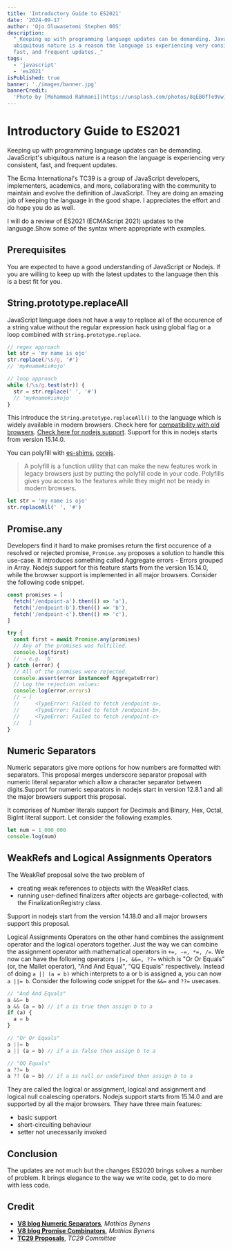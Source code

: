 ```yaml
---
title: 'Introductory Guide to ES2021'
date: '2024-09-17'
author: 'Ojo Oluwasetemi Stephen 00S'
description:
  "_Keeping up with programming language updates can be demanding. JavaScript's
  ubiquitous nature is a reason the language is experiencing very consistent,
  fast, and frequent updates._"
tags:
  - 'javascript'
  - 'es2021'
isPublished: true
banner: './images/banner.jpg'
bannerCredit:
  'Photo by [Mohammad Rahmani](https://unsplash.com/photos/8qEB0fTe9Vw)'
---
```


# Introductory Guide to ES2021

Keeping up with programming language updates can be demanding. JavaScript's
ubiquitous nature is a reason the language is experiencing very consistent,
fast, and frequent updates.

The Ecma International's TC39 is a group of JavaScript developers, implementers,
academics, and more, collaborating with the community to maintain and evolve the
definition of JavaScript. They are doing an amazing job of keeping the language
in the good shape. I appreciates the effort and do hope you do as well.

I will do a review of ES2021 (ECMAScript 2021) updates to the language.Show some
of the syntax where appropriate with examples.

## Prerequisites

You are expected to have a good understanding of JavaScript or Nodejs. If you
are willing to keep up with the latest updates to the language then this is a
best fit for you.

## String.prototype.replaceAll

JavaScript language does not have a way to replace all of the occurence of a
string value without the regular expression hack using global flag or a loop
combined with `String.prototype.replace`.

```javascript
// regex approach
let str = 'my name is ojo'
str.replace(/\s/g, '#')
// 'my#name#is#ojo'

// loop approach
while (/\s/g.test(str)) {
  str = str.replace(' ', '#')
  // 'my#name#is#ojo'
}
```

This introduce the `String.prototype.replaceAll()` to the language which is
widely available in modern browsers. Check here for
[compatibility with old browsers](https://caniuse.com/mdn-javascript_builtins_string_replaceall).
[Check here for nodejs support](https://node.green/#ES2021). Support for this in
nodejs starts from version 15.14.0.

You can polyfill with
[es-shims](https://github.com/es-shims/String.prototype.replaceAll),
[corejs](https://github.com/zloirock/core-js#stringreplaceall).

> A polyfill is a function utility that can make the new features work in legacy
> browsers just by putting the polyfill code in your code. Polyfills gives you
> access to the features while they might not be ready in modern browsers.

```javascript
let str = 'my name is ojo'
str.replaceAll(' ', '#')
```

## Promise.any

Developers find it hard to make promises return the first occurence of a
resolved or rejected promise, `Promise.any` proposes a solution to handle this
use-case. It introduces something called Aggregate errors - Errors grouped in
Array. Nodejs support for this feature starts from the version 15.14.0, while
the browser support is implemented in all major browsers. Consider the following
code snippet.

```javascript
const promises = [
  fetch('/endpoint-a').then(() => 'a'),
  fetch('/endpoint-b').then(() => 'b'),
  fetch('/endpoint-c').then(() => 'c'),
]

try {
  const first = await Promise.any(promises)
  // Any of the promises was fulfilled.
  console.log(first)
  // → e.g. 'b'
} catch (error) {
  // All of the promises were rejected.
  console.assert(error instanceof AggregateError)
  // Log the rejection values:
  console.log(error.errors)
  // → [
  //     <TypeError: Failed to fetch /endpoint-a>,
  //     <TypeError: Failed to fetch /endpoint-b>,
  //     <TypeError: Failed to fetch /endpoint-c>
  //   ]
}
```

## Numeric Separators

Numeric separators give more options for how numbers are formatted with
separators. This proposal merges underscore separator proposal with numeric
literal separator which allow a character separator between digits.Support for
numeric separators in nodejs start in version 12.8.1 and all the major browsers
support this proposal.

It comprises of Number literals support for Decimals and Binary, Hex, Octal,
BigInt literal support. Let consider the following examples.

```javascript
let num = 1_000_000
console.log(num)
```

## WeakRefs and Logical Assignments Operators

The WeakRef proposal solve the two problem of

- creating weak references to objects with the WeakRef class.
- running user-defined finalizers after objects are garbage-collected, with the
  FinalizationRegistry class.

Support in nodejs start from the version 14.18.0 and all major browsers support
this proposal.

Logical Assignments Operators on the other hand combines the assignment operator
and the logical operators together. Just the way we can combine the assignment
operator with mathematical operators in `+=, -=, *=, /=`. We now can have the
following operators `||=, &&=, ??=` which is "Or Or Equals" (or, the Mallet
operator), "And And Equal", "QQ Equals" respectively. Instead of doing
`a || (a = b)` which interprets to a or b is assigned a, you can now `a ||= b`.
Consider the following code snippet for the `&&=` and `??=` usecases.

```javascript
// "And And Equals"
a &&= b
a && (a = b) // if a is true then assign b to a
if (a) {
  a = b
}

// "Or Or Equals"
a ||= b
a || (a = b) // if a is false then assign b to a

// "QQ Equals"
a ??= b
a ?? (a = b) // if a is null or undefined then assign b to a
```

They are called the logical or assignment, logical and assignment and logical
null coalescing operators. Nodejs support starts from 15.14.0 and are supported
by all the major browsers. They have three main features:

- basic support
- short-circuiting behaviour
- setter not unecessarily invoked

## Conclusion

The updates are not much but the changes ES2020 brings solves a number of
problem. It brings elegance to the way we write code, get to do more with less
code.

## Credit

- **[V8 blog Numeric Separators](https://v8.dev/features/numeric-separators)**,
  _Mathias Bynens_
- **[V8 blog Promise Combinators](https://v8.dev/features/promise-combinators#promise.any)**,
  _Mathias Bynens_
- **[TC29 Proposals](https://github.com/tc39/proposals/blob/master/finished-proposals.md)**,
  _TC29 Committee_

